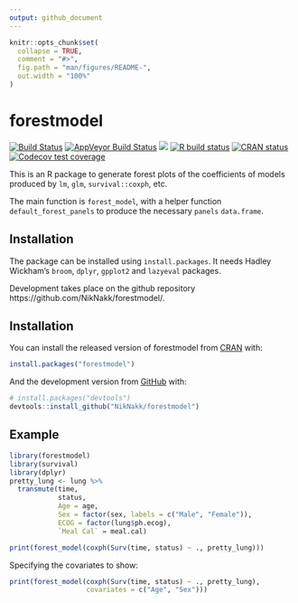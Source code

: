 ```yaml
---
output: github_document
---
```


<!-- README.md is generated from README.Rmd. Please edit that file -->

```r
knitr::opts_chunk$set(
  collapse = TRUE,
  comment = "#>",
  fig.path = "man/figures/README-",
  out.width = "100%"
)
```

# forestmodel

<!-- badges: start -->
[![Build Status](https://travis-ci.org/NikNakk/forestmodel.svg?branch=master)](https://travis-ci.org/NikNakk/forestmodel)
[![AppVeyor Build Status](https://ci.appveyor.com/api/projects/status/github/NikNakk/forestmodel?branch=master&svg=true)](https://ci.appveyor.com/project/NikNakk/forestmodel)
[![](http://cranlogs.r-pkg.org/badges/grand-total/forestmodel?color=blue)](https://cran.r-project.org/package=forestmodel)
[![R build status](https://github.com/NikNakk/forestmodel/workflows/R-CMD-check/badge.svg)](https://github.com/NikNakk/forestmodel/actions)
[![CRAN status](https://www.r-pkg.org/badges/version/forestmodel)](https://CRAN.R-project.org/package=forestmodel)
[![Codecov test coverage](https://codecov.io/gh/NikNakk/forestmodel/branch/master/graph/badge.svg)](https://codecov.io/gh/NikNakk/forestmodel?branch=master)
<!-- badges: end -->

This is an R package to generate forest plots of the coefficients of models produced
by `lm`, `glm`, `survival::coxph`, etc.

The main function is `forest_model`, with a helper function `default_forest_panels` to produce
the necessary `panels` `data.frame`.

## Installation

The package can be installed using `install.packages`. It needs Hadley Wickham's
`broom`, `dplyr`, `gpplot2` and `lazyeval` packages.

Development takes place on the github repository https://github.com/NikNakk/forestmodel/.

## Installation

You can install the released version of forestmodel from [CRAN](https://CRAN.R-project.org) with:

``` r
install.packages("forestmodel")
```

And the development version from [GitHub](https://github.com/) with:

``` r
# install.packages("devtools")
devtools::install_github("NikNakk/forestmodel")
```
## Example

```r
library(forestmodel)
library(survival)
library(dplyr)
pretty_lung <- lung %>%
  transmute(time,
            status,
            Age = age,
            Sex = factor(sex, labels = c("Male", "Female")),
            ECOG = factor(lung$ph.ecog),
            `Meal Cal` = meal.cal)

print(forest_model(coxph(Surv(time, status) ~ ., pretty_lung)))
```

Specifying the covariates to show:

```r
print(forest_model(coxph(Surv(time, status) ~ ., pretty_lung), 
                   covariates = c("Age", "Sex")))
```
